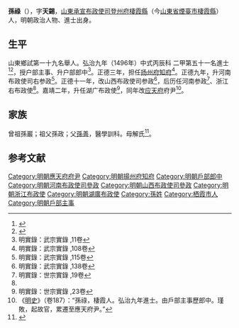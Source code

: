 {{明清人物信息框
| 姓名 = 孫祿
| 原名 =
| 圖片名稱= 
| 圖片大小 =
| 圖片說明 = 
| 最高職務 = 應天府府尹
| 國家 = 大明 
| 爵位 =
| 籍貫 = 山東登州府棲霞縣
| 族裔 = 
| 字號 = 
| 諡號 =
| 出生日期 = 生年不詳
| 出生地點 = <!---山東登州府棲霞縣--->
| 逝世日期 = 卒年不詳 
| 逝世地點 =
| 墓葬 =
| 配偶 = 
| 親屬 = 
| 出身 =
* 弘治九年丙辰科進士出身
| 經歷 =
| 著作 =  
}}
'''孫祿'''（{{bd|？||？|catIdx=}}），字'''天錫'''，[[山東承宣布政使司|山東承宣布政使司]][[登州府|登州府]][[棲霞縣|棲霞縣]]（今[[山東省|山東省]][[煙臺市|煙臺市]][[棲霞縣|棲霞縣]]）人，明朝政治人物、進士出身。

== 生平 ==
山東鄉試第一十九名舉人。弘治九年（1496年）中式丙辰科<!---會試第六十九名--->二甲第五十一名進士<ref>{{Cite book|title=《[[皇明贡举考|皇明贡举考]]》卷五|last=（明）[[张朝瑞|张朝瑞]]|first=|publisher=《续修四库全书》史部第828册|year=|isbn=|location=|pages=}}</ref><ref>{{Cite book|title=贡举志五种 上|last=鲁小俊，江俊伟著|first=|publisher=武汉：武汉大学出版社|year=2009|isbn=978-7-307-07043-1|location=|pages=}}</ref>，授户部主事、升户部郎中<ref>明實錄：武宗實錄 ,11卷</ref>。正德三年，担任[[扬州府|扬州府]][[知府|知府]]<ref>明實錄：武宗實錄 ,108卷</ref>。正德九年，升河南布政使司右参政<ref>明實錄：武宗實錄 ,115卷</ref>。正德十一年，改山西布政使司参政<ref>明實錄：武宗實錄 ,138卷</ref>，后历任河南参政<ref name="明實錄：世宗實錄 ,19卷">明實錄：世宗實錄 ,19卷</ref>、浙江右布政使<ref name="明實錄：世宗實錄 ,19卷"/>。嘉靖二年，升任湖广布政使<ref>明實錄：世宗實錄 ,23卷</ref>，同年改[[应天府|应天府]]府尹<ref>《[[明史|明史]]》（卷187）：“孫祿，棲霞人。弘治九年進士。由戶部主事歷郎中。瑾敗，起故官，累遷至應天府尹。”</ref>。

== 家族 ==
曾祖孫巖；祖父孫政；父[[孫善|孫善]]，醫學訓科。母解氏<ref>{{Cite book|title=天一阁藏明代科举录选刊 登科录 点校本|last=龚延明主编|first=|publisher=宁波出版社|year=2016|isbn=978-7-5526-2320-8|location=宁波|pages=|quote=《明代登科錄彙編》之《弘治九年進士登科錄》}}</ref>。

==参考文献==
{{reflist}}

{{弘治九年丙辰科殿試金榜}}
{{DEFAULTSORT:Sun孫}}
[[Category:明朝應天府府尹|Category:明朝應天府府尹]]
[[Category:明朝揚州府知府|Category:明朝揚州府知府]]
[[Category:明朝戶部郎中|Category:明朝戶部郎中]]
[[Category:明朝河南布政使司參政|Category:明朝河南布政使司參政]]
[[Category:明朝山西布政使司參政|Category:明朝山西布政使司參政]]
[[Category:明朝浙江布政使|Category:明朝浙江布政使]]
[[Category:明朝湖廣布政使|Category:明朝湖廣布政使]]
[[Category:孫姓|Category:孫姓]]
[[Category:栖霞市人|Category:栖霞市人]]
[[Category:明朝戶部主事|Category:明朝戶部主事]]